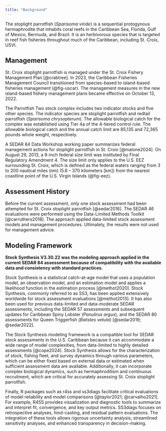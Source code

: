 ```yaml
---
title: "Background"
---
```


The stoplight parrotfish (*Sparisoma viride*) is a sequential protogynous hermaphrodite that inhabits coral reefs in the Caribbean Sea, Florida, Gulf of Mexico, Bermuda, and Brazil. It is an herbivorous species that is targeted in reef fish fisheries throughout much of the Caribbean, including St. Croix, USVI.

## Management {#sec-background-managment}

St. Croix stoplight parrotfish is managed under the St. Croix Fishery Management Plan [@crabtree]. In 2023, the Caribbean Fisheries Management Council transitioned from species-based to island-based fisheries management (@fig-uscar). The management measures in the new island-based fishery management plans became effective on October 13, 2022.

The Parrotfish Two stock complex includes two indicator stocks and five other species. The indicator species are stoplight parrotfish and redtail parrotfish (*Sparisoma chrysopterum*). The allowable biological catch for the complex was established using Tier 4a of the 4-tiered control rule. The allowable biological catch and the annual catch limit are 85,135 and 72,365 pounds whole weight, respectively.

A SEDAR 84 Data Workshop working paper summarizes federal management actions for stoplight parrotfish in St. Croix [@malone2024]. On August 29, 2013, a 9-inch federal size limit was instituted by Final Regulatory Amendment 4. The size limit only applies to the U.S. EEZ surrounding St. Croix, which is defined as the federal waters ranging from 3 to 200 nautical miles (nm) (5.6 – 370 kilometers \[km\]) from the nearest coastline point of the U.S. Virgin Islands (@fig-eez).

## Assessment History {#sec-background-history}

Before the current assessment, only one stock assessment had been attempted for St. Croix stoplight parrotfish [@sedar2016]. The SEDAR 46 evaluations were performed using the Data-Limited Methods Toolkit [@carruthers2018]. The approach applied data-limited stock assessment models and management procedures. Ultimately, the results were not used for management advice.

## Modeling Framework {#sec-background-framework}

**Stock Synthesis V3.30.22 was the modeling approach applied in the current SEDAR 84 assessment because of compatibility with the available data and consistency with standard practices.**

Stock Synthesis is a statistical catch-at-age model that uses a population model, an observation model, and an estimation model and applies a likelihood function in the estimation process [@methot2020]. Stock Synthesis, commonly referred to as SS3, has been applied extensively worldwide for stock assessment evaluations [@methot2013]. It has also been used for previous data-limited and data-moderate SEDAR assessments, including the SEDAR 57 assessments and subsequent updates for Caribbean Spiny Lobster (*Panulirus argus*), and the SEDAR 80 assessments for Queen Triggerfish (*Balistes vetula*) [@sedar2019; @sedar2022].

The Stock Synthesis modeling framework is a compatible tool for SEDAR stock assessments in the U.S. Caribbean because it can accommodate a wide range of model complexities, from data-limited to highly detailed assessments [@cope2024]. Stock Synthesis allows for the characterization of stock, fishing fleet, and survey dynamics through various parameters, which can be either fixed based on external data or estimated when sufficient assessment data are available. Additionally, it can incorporate complex biological dynamics, such as hermaphroditism and continuous recruitment, which are critical for accurately assessing St. Croix stoplight parrotfish.

Finally, R packages such as r4ss and ss3diags facilitate critical evaluations of model reliability and model comparisons [@taylor2021; @carvalho2021]. For example, R4SS provides visualization and diagnostic tools to summarize and interpret fit, convergence, and key output metrics. SS3diags focuses on retrospective analyses, hind-casting, and residual pattern evaluations. The integration of these tools allows rigorous uncertainty analysis, streamlined sensitivity analyses, and enhanced transparency in decision-making.
